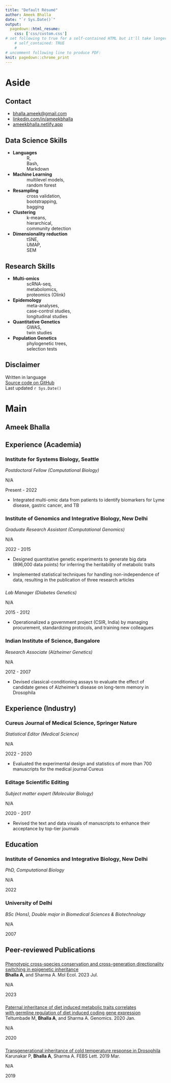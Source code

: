 ```yaml
---
title: "Default Résumé"
author: Ameek Bhalla
date: "`r Sys.Date()`"
output:
  pagedown::html_resume:
    css: ['css/custom.css']
# set following to true for a self-contained HTML but it'll take longer to render
    # self_contained: TRUE
    # 
# uncomment following line to produce PDF:
knit: pagedown::chrome_print
---
```


# Aside

<!-- ![Lijia Yu](https://avatars1.githubusercontent.com/u/895125?s=400&v=4){width=80%} -->

## Contact {#contact}

<!--.* <i class="fa fa-map-marked-alt"></i> New Delhi, India -->

-   <i class="fa fa-envelope"></i> [bhalla.ameek\@gmail.com](mailto:bhalla.ameek@gmail.com){.email}
-   <i class="fa fa-linkedin"></i> [linkedin.com/in/ameekbhalla](https://linkedin.com/in/ameekbhalla) <!-- * <i class="fa fa-github"></i> [github.com/ameekbhalla](https://github.com/ameekbhalla)--> <!-- * <i class="fa fa-phone"></i> +91 __________ -->
-   <i class="fas fa-globe"></i> [ameekbhalla.netlify.app](https://ameekbhalla.netlify.app)

<!-- <i class="fa fa-laptop-code"></i> Data Science Skills -->

## Data Science Skills {data-icon="laptop"}

<!-- | | | | -->

<!-- |-|-|-| -->

<!-- |__Languages__| R, Markdown, Bash | -->

<!-- |__Regression__| GLMM |   -->

<!-- |__Decision trees__| random forest, bagging |   -->

<!-- |__Resampling__| cross validation, bootstrap |   -->

<!-- |__Clustering__| k-means, hierarchical |   -->

<!-- |__Dimensionality reduction__| PCA, MDS |   -->

-   **Languages** <br />            R, <br />            Bash, <br />            Markdown
-   **Machine Learning** <br />            multilevel models,
<!-- **Decision trees**--><br />            random forest
-   **Resampling** <br />            cross validation, <br />            bootstrapping, <br />            bagging
-   **Clustering** <br />            k-means, <br />            hierarchical,  <br />            community detection
-   **Dimensionality reduction** <br />            tSNE, <br />            UMAP, <br />            SEM

<!-- <i class="fa fa-microscope"></i> Lab Research Skills -->

## Research Skills {data-icon="flask"}

<!-- | | | | -->

<!-- |-|-|-| -->

<!-- |__Experimental design__| fractional factorials, repeated measures, pseudoreplication, hypothesis tests | -->

<!-- |__Genomics__| microarray, RNAi | -->

<!-- |__Molecular biology__| cloning, qPCR, western blotting | -->

<!-- |__Drosophila genetics__| GAL4-UAS system, genetic crossing | -->

-   **Multi-omics** <br />            scRNA-seq, <br />            metabolomics, <br />            proteomics (Olink)
-   **Epidemology** <br />            meta-analyses, <br />            case-control studies, <br />            longitudinal studies <br /> 
-   **Quantitative Genetics** <br />            GWAS,  <br />            twin studies
-   **Population Genetics** <br />            phylogenetic trees, <br />            selection tests
<!-- -   **Molecular biology** <br />            cloning, <br />            qPCR, <br />            western blotting -->
<!-- -   **Drosophila genetics** <br />            GAL4-UAS system, <br />            genetic crossing -->
<!-- Interests {data-icon=pencil-ruler} -->

<!-- -------------------------------------------------------------------------------- -->

<!-- __Popular science__: evolutionary biology, personality psychology -->

<!-- __Philosophy__: critical rationalism -->

<!-- __Communication__: clear writing, data visualization -->

## Disclaimer {#disclaimer}

<!-- Résumé  -->

Written in <i class="fab fa-r-project"></i> language\
[Source code on GitHub](https://github.com/ameekbhalla/cv)\
Last updated `r Sys.Date()`

# Main

## Ameek Bhalla {#title}

<!-- I am interested in developing predictive applications in the fields of personalized medicine, biotechnology, and pharmaceuticals. -->

<!-- I have been researching the inheritance of complex disorders like diabetes,heart disease, and Alzheimer’s disease for 14 years. -->

<!-- My expertise lies in designing experiments that produce decisive results, selecting machine learning tools that balance rigor with feasibility, creating data visualizations that can be understood at the first glance, and composing clearly worded reports that avoid jargon.  -->

<!-- The top personality traits that my colleagues seek me out for are my critical-thinking skills, emotional stability, and openness to ideas. -->

## Experience (Academia) {data-icon="suitcase"}

### Institute for Systems Biology, Seattle

*Postdoctoral Fellow (Computational Biology)*

N/A <!-- New Delhi -->

Present - 2022 <!-- Add context introducing past employers https://youtu.be/NcD3nufvA7Y?si=nX_mriJC8hkO4dZj&t=176 -->

- Integrated multi-omic data from patients to identify biomarkers for Lyme disease, gastric cancer, and TB

### Institute of Genomics and Integrative Biology, New Delhi

*Graduate Research Assistant (Computational Genomics)*

N/A <!-- New Delhi -->

2022 - 2015

<!-- * Designed quantitative genetic experiments experiments and statistical models (to infer the heritability of) (to quantify the variation in) complex disorders from data encompassing multiple treatment groups, time points, replicates, and 20000 genes   -->

-   Designed quantitative genetic experiments to generate big data (896,000 data points) for inferring the heritability of metabolic traits


<!-- * Implemented mixed-effects models to handle correlated data and reduced false positives -->

<!-- -   Implemented mixed models to handle nested data, increasing statistical power by 1000% -->

<!-- * Scaled up generation of biological replicates and processing of metabolic assays, increasing sample size by 1000% -->

<!-- -   Invented techniques for mass production and processing of biological replicates, resulting in the publication of two research articles -->

-   Implemented statistical techniques for handling non-independence of data, resulting in the publication of three research articles

### 

*Lab Manager (Diabetes Genetics)*

N/A

2015 - 2012

<!-- * Budgeted, modernized the equipment, streamlined the workflow, troubleshot and trained 10+ members, while first overhauling the lab and then leading it -->

-   Operationalized a government project (CSIR, India) by managing procurement, standardizing protocols, and training new colleagues

<!-- - Evaluated the function of 50 candidate genes for diabetes by performing RNA interference with 200 transgenic constructs in Drosophila (CSIR-sponsored project) -->

<!-- -   Evaluated 50 candidate genes for diabetes using 200 transgenic constructs in Drosophila -->

### Indian Institute of Science, Bangalore

*Research Associate (Alzheimer Genetics)*

N/A <!-- New Delhi -->

2012 - 2007

-   Devised classical-conditioning assays to evaluate the effect of candidate genes of Alzheimer's disease on long-term memory in Drosophila

<!-- -   Pioneered a low-cost technique for measuring long-term memory of classical conditioning in Drosophila -->


## Experience (Industry) {data-icon="suitcase"}

### Cureus Journal of Medical Science, Springer Nature

*Statistical Editor (Medical Science)*

N/A <!-- Palo Alto (remote) -->

2022 - 2020

<!-- * Critiqued and improved the language, data visuals, and statistical interpretability of 100 systematic meta-reviews, original research articles, and case reports for the rapid-publication medical journal Cureus to make them popular in the medical community-->

-   Evaluated the experimental design and statistics of more than 700 manuscripts for the medical journal Cureus

<!-- * Scored a 4.9/5 from authors for critiquing the statistics, data visuals, and semantics of 150 manuscripts, along with an international team -->

<!-- ### Subject Editor (Molecular Biology) -->

### Editage Scientific Editing

*Subject matter expert (Molecular Biology)*

N/A <!-- Mumbai (remote) -->

2020 - 2017

<!-- * Boosted the readability of 300 academic manuscripts written by non-native English speakers (from more than 10 developing countries), enhancing their acceptance by life science journals -->

<!-- journals of genetics, molecular biology, and biochemistry  -->

-   Revised the text and data visuals of manuscripts to enhance their acceptance by top-tier journals

## Education {data-icon="graduation-cap"}

### Institute of Genomics and Integrative Biology, New Delhi

*PhD, Computational Biology*

N/A <!-- New Delhi -->

2022

<!-- ### Punjab Technical University -->

<!-- MSc, Biotechnology -->

<!-- New Delhi, India -->

<!-- 2013 -->

<!-- ### University of Delhi -->

<!-- *Postgraduate Diploma, Biochemical Technology* -->

<!-- N/A <!-- New Delhi -->

<!-- 2007 - 2006 -->

### University of Delhi
 
*BSc (Hons), Double major in Biomedical Sciences & Biotechnology*

N/A <!-- New Delhi -->

2007

## Peer-reviewed Publications {data-icon="book"}

### 

<!-- A line break was introduced in the following title to force "with" into the next line  -->

[Phenotypic cross-species conservation and cross-generation directionality switching in epigenetic inheritance](https://doi.org/10.1111/mec.16969)\
**Bhalla A**, and Sharma A. Mol Ecol. 2023 Jul.

N/A

2023

### 

<!-- A line break was introduced in the following title to force "with" into the next line  -->

[Paternal inheritance of diet induced metabolic traits correlates <br /> with germline regulation of diet induced coding gene expression](https://doi.org/10.1016/j.ygeno.2019.04.008)\
Teltumbade M, **Bhalla A**, and Sharma A. Genomics. 2020 Jan.

<!-- Teltumbade M, __Bhalla A__, and Sharma A; [published in *Genomics*](https://doi.org/10.1016/j.ygeno.2019.04.008) -->

N/A

2020

### 

[Transgenerational inheritance of cold temperature response in Drosophila](https://doi.org/10.1002/1873-3468.13343)\
Karunakar P, **Bhalla A**, Sharma A. FEBS Lett. 2019 Mar. <!-- Karunakar P, __Bhalla A__, and Sharma A; [published in *FEBS Letters*](https://doi.org/10.1002/1873-3468.13343) -->

N/A

2019
